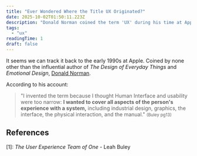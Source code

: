 ```yaml
---
title: "Ever Wondered Where the Title UX Originated?"
date: 2025-10-02T01:50:11.223Z
description: "Donald Norman coined the term 'UX' during his time at Apple in the 90s."
tags:
  - "ux"
readingTime: 1
draft: false
---
```








It seems we can track it back to the early 1990s at Apple. Coined by none other
than the influential author of _The Design of Everyday Things_ and _Emotional
Design_, [Donald Norman][dnorman].

According to his account:

> "I invented the term because I thought Human Interface and usability were too
> narrow: **I wanted to cover all aspects of the person's experience with a
> system,** including industrial design, graphics, the interface, the physical
> interaction, and the manual." <small>(Buley pg13)</small>

## References

[1]: _The User Experience Team of One_ - Leah Buley

[dnorman]: https://www.jnd.org
